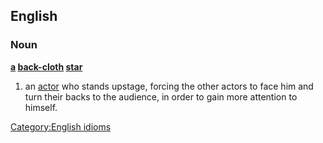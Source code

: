 ==English==

===Noun===
'''[[a]] [[back-cloth]] [[star]]'''

# an [[actor]] who stands upstage, forcing the other actors to face him and turn their backs to the audience, in order to gain more attention to himself.

[[Category:English idioms]]